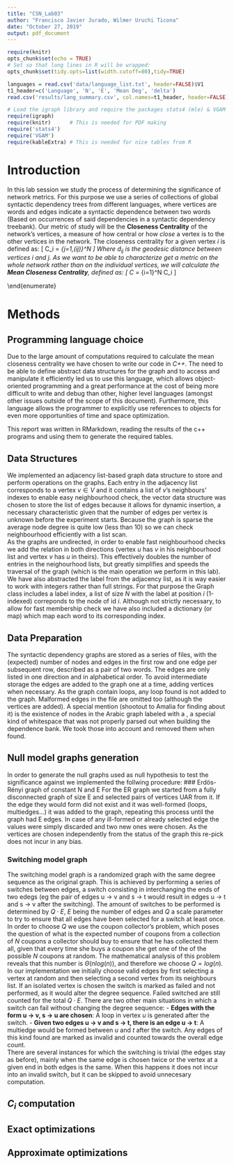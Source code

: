 ```yaml
---
title: "CSN_Lab03"
author: "Francisco Javier Jurado, Wilmer Uruchi Ticona"
date: "October 27, 2019"
output: pdf_document
---
```


```r
require(knitr)
opts_chunk$set(echo = TRUE)
# Set so that long lines in R will be wrapped:
opts_chunk$set(tidy.opts=list(width.cutoff=80),tidy=TRUE)
```

```r
languages = read.csv('data/language_list.txt', header=FALSE)$V1
t1_header=c('Language', 'N', 'E', 'Mean Deg', 'delta')
read.csv('results/lang_summary.csv', col.names=t1_header, header=FALSE)
```



```r
# Load the igraph library and require the packages stats4 (mle) & VGAM (Riemman-zeta)
require(igraph)
require(knitr)      # This is needed for PDF making
require('stats4')
require('VGAM')
require(kableExtra) # This is needed for nice tables from R
```
# Introduction
In this lab session we study the process of determining the significance of network metrics. For this purpose we use a series of collections of global syntactic dependency trees from different languages, where vertices are words and edges indicate a syntactic dependence between two words (Based on occurrences of said dependencies in a syntactic dependency treebank). Our metric of study will be the __Closeness Centrality__ of the network's vertices, a measure of how central or how _close_ a vertex is to the other vertices in the network. The closeness centrality for a given vertex $i$ is defined as:
\[
  C_i = \frac{1}{N-1} \sum_{j=1,(i\neq j)}^N \frac{1}{d_{ij}}
\]
Where $d_{ij}$ is the geodesic distance between vertices $i$ and $j$. As we want to be able to characterize get a metric on the whole network rather than on the individual vertices, we will calculate the __Mean Closeness Centrality__, defined as:
\[
  C = \frac{1}{N} \sum_{i=1}^N C_i
\]


\end{enumerate}

\newpage
\section{Results}

\newpage
\section{Discussion}

# Methods
## Programming language choice
Due to the large amount of computations required to calculate the mean closeness centrality we have chosen to write our code in _C++_. The need to be able to define abstract data structures for the graph and to access and manipulate it efficiently led us to use this language, which allows object-oriented programming and a great performance at the cost of being more difficult to write and debug than other, higher level languages (amongst other issues outside of the scope of this document). Furthermore, this language allows the programmer to explicitly use references to objects for even more opportunities of time and space optimization.

This report was written in RMarkdown, reading the results of the c++ programs and using them to generate the required tables.

## Data Structures
We implemented an adjacency list-based graph data structure to store and perform operations on the graphs. Each entry in the adjacency list corresponds to a vertex $v \in V$ and it contains a list of $v$'s neighbours' indexes to enable easy neighbourhood check, the vector data structure was chosen to store the list of edges because it allows for dynamic insertion, a necessary characteristic given that the number of edges per vertex is unknown before the experiment starts. Because the graph is sparse the average node degree is quite low (less than 10) so we can check neighbourhood efficiently with a list scan.  
As the graphs are undirected, in order to enable fast neighbourhood checks we add the relation in both directions (vertex $u$ has $v$ in his neighbourhood list and vertex $v$ has $u$ in theirs). This effectively doubles the number of entries in the neighourhood lists, but greatly simplifies and speeds the traversal of the graph (which is the main operation we perform in this lab). We have also abstracted the label from the adjacency list, as it is way easier to work with integers rather than full strings. For that purpose the Graph class includes a label index, a list of size $N$ with the label at position $i$  (1-indexed) correponds to the node of id $i$. Although not strictly necessary, to allow for fast membership check we have also included a dictionary (or map) which map each word to its corresponding index.

## Data Preparation
The syntactic dependency graphs are stored as a series of \textit{.txt} files, with the (expected) number of nodes and edges in the first row and one edge per subsequent row, described as a pair of two words. The edges are only listed in one direction and in alphabetical order. To avoid intermediate storage the edges are added to the graph one at a time, adding vertices when necessary. As the graph contain loops, any loop found is not added to the graph. Malformed edges in the file are omitted too (although the vertices are added). A special mention (shootout to Amalia for finding about it) is the existence of nodes in the Arabic graph labeled with a \textit{non-breaking space}, a special kind of whitespace that was not properly parsed out when building the dependence bank. We took those into account and removed them when found.

## Null model graphs generation
In order to generate the null graphs used as null hypothesis to test the significance against we implemented the follwing procedure:
### Erdös-Rényi graph of constant N and E
For the ER graph we started from a fully disconnected graph of size E and selected pairs of vertices UAR from it. If the edge they would form  did not exist and it was well-formed (loops, multiedges...) it was added to the graph, repeating this process until the graph had E edges. In case of any ill-formed or already selected edge the values were simply discarded and two new ones were chosen. As the vertices are chosen independently from the status of the graph this re-pick does not incur in any bias.

### Switching model graph
The switching model graph is a randomized graph with the same degree sequence as the original graph. This is achieved by performing a series of switches between edges, a switch consisting in interchanging the ends of two edegs (eg the pair of edges u -> v and s -> t would result in edges u -> t and s -> v after the switching). The amount of switches to be performed is determined by $Q \cdot E$, $E$ being the number of edges and $Q$ a scale parameter to try to ensure that all edges have been selected for a switch at least once. In order to choose $Q$ we use the coupon collector's problem, which poses the question of what is the expected number of coupons from a collection of $N$ coupons a collector should buy to ensure that he has collected them all, given that every time she buys a coupon she get one of the of the possible $N$ coupons at random. The mathematical analysis of this problem reveals that this number is $\Theta(n log (n))$, and therefore we choose $Q = log(n)$.  
In our implementation we initially choose valid edges by first selecting a vertex at random and then selecting a second vertex from its neighbours list. If an isolated vertex is chosen the switch is marked as failed and not performed, as it would alter the degree sequence. Failed switched are still counted for the total $Q \cdot E$. There are two other main situations in which a switch can fail without changing the degree sequence:
 - __Edges with the form u -> v, s -> u are chosen__: A loop in vertex $u$ is generated after the switch.
 - __Given two edges u -> v and s -> t, there is an edge u -> t__: A multiedge would be formed between $u$ and $t$ after the switch.
Any edges of this kind found are marked as invalid and counted towards the overall edge count.  
There are several instances for which the switching is trivial (the edges stay as before), mainly when the same edge is chosen twice or the vertex at a given end in both edges is the same. When this happens it does not incur into an invalid switch, but it can be skipped to avoid unnecesary computation.

## $C_i$ computation

## Exact optimizations

## Approximate optimizations




